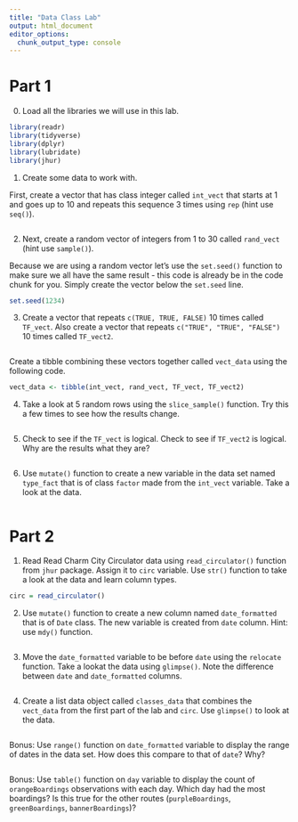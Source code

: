 ```yaml
---
title: "Data Class Lab"
output: html_document
editor_options: 
  chunk_output_type: console
---
```


# Part 1

0. Load all the libraries we will use in this lab. 

```r
library(readr)
library(tidyverse)
library(dplyr)
library(lubridate)
library(jhur)
```

1. Create some data to work with. 

First, create a vector that has class integer called `int_vect` that starts at 1 and goes up to 10 and repeats this sequence 3 times using `rep`  (hint use `seq()`).

```r

```

2. Next, create a random vector of integers from 1 to 30 called `rand_vect` (hint use `sample()`).

Because we are using a random vector let's use the `set.seed()` function to make sure we all have the same result - this code is already be in the code chunk for you. Simply create the vector below the `set.seed` line.


```r
set.seed(1234)


```

3. Create a vector that repeats `c(TRUE, TRUE, FALSE)` 10 times called `TF_vect`. Also create a vector that repeats `c("TRUE", "TRUE", "FALSE")` 10 times called `TF_vect2`.

```r


```

Create a tibble combining these vectors together called `vect_data` using the following code.

```r
vect_data <- tibble(int_vect, rand_vect, TF_vect, TF_vect2)
```


4. Take a look at 5 random rows using the `slice_sample()` function. Try this a few times to see how the results change.

```r

```

5. Check to see if the `TF_vect` is logical. Check to see if `TF_vect2` is logical. Why are the results what they are?

```r


```


6. Use `mutate()` function to create a new variable in the data set named `type_fact` that is of class `factor` made from the `int_vect` variable. Take a look at the data. 

```r



```



# Part 2

1. Read Read Charm City Circulator data using `read_circulator()` function from `jhur` package. Assign it to `circ` variable. Use `str()` function to take a look at the data and learn column types.

```r
circ = read_circulator()

```

2. Use `mutate()` function to create a new column named `date_formatted` that is of `Date` class. The new variable is created from `date` column. Hint: use `mdy()` function.

```r


```

3. Move the `date_formatted` variable to be before `date` using the `relocate` function. Take a lookat the data using `glimpse()`. Note the difference between `date` and `date_formatted` columns.  

```r



```

4. Create a list data object called `classes_data` that combines the `vect_data` from the first part of the lab and `circ`. Use `glimpse()` to look at the data.

```r



```

Bonus: Use `range()` function on `date_formatted` variable to display the range of dates in the data set. How does this compare to that of `date`? Why?

```r


```
 

Bonus: Use `table()` function on `day` variable to display the count of `orangeBoardings` observations with each day. Which day had the most boardings? Is this true for the other routes (`purpleBoardings`, `greenBoardings`, `bannerBoardings`)?

```r



```
 



